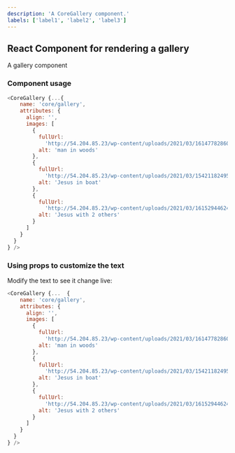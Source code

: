 ```yaml
---
description: 'A CoreGallery component.'
labels: ['label1', 'label2', 'label3']
---
```



## React Component for rendering a gallery

A gallery component

### Component usage
```js
<CoreGallery {...{
    name: 'core/gallery',
    attributes: {
      align: '',
      images: [
        {
          fullUrl:
            'http://54.204.85.23/wp-content/uploads/2021/03/1614778286060-2-scaled.jpg',
          alt: 'man in woods'
        },
        {
          fullUrl:
            'http://54.204.85.23/wp-content/uploads/2021/03/1542118249535-2-scaled.jpg',
          alt: 'Jesus in boat'
        },
        {
          fullUrl:
            'http://54.204.85.23/wp-content/uploads/2021/03/1615294462458-3-scaled.jpg',
          alt: 'Jesus with 2 others'
        }
      ]
    }
  }
} />
```

### Using props to customize the text

Modify the text to see it change live:
```js live
<CoreGallery {...  {
    name: 'core/gallery',
    attributes: {
      align: '',
      images: [
        {
          fullUrl:
            'http://54.204.85.23/wp-content/uploads/2021/03/1614778286060-2-scaled.jpg',
          alt: 'man in woods'
        },
        {
          fullUrl:
            'http://54.204.85.23/wp-content/uploads/2021/03/1542118249535-2-scaled.jpg',
          alt: 'Jesus in boat'
        },
        {
          fullUrl:
            'http://54.204.85.23/wp-content/uploads/2021/03/1615294462458-3-scaled.jpg',
          alt: 'Jesus with 2 others'
        }
      ]
    }
  }
} />
```
